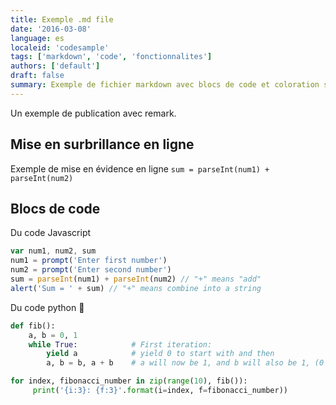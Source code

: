 ```yaml
---
title: Exemple .md file
date: '2016-03-08'
language: es
localeid: 'codesample'
tags: ['markdown', 'code', 'fonctionnalites']
authors: ['default']
draft: false
summary: Exemple de fichier markdown avec blocs de code et coloration syntaxique
---
```


Un exemple de publication avec remark.

## Mise en surbrillance en ligne

Exemple de mise en évidence en ligne `sum = parseInt(num1) + parseInt(num2)`

## Blocs de code

Du code Javascript

```javascript
var num1, num2, sum
num1 = prompt('Enter first number')
num2 = prompt('Enter second number')
sum = parseInt(num1) + parseInt(num2) // "+" means "add"
alert('Sum = ' + sum) // "+" means combine into a string
```

Du code python 🐍

```python
def fib():
    a, b = 0, 1
    while True:            # First iteration:
        yield a            # yield 0 to start with and then
        a, b = b, a + b    # a will now be 1, and b will also be 1, (0 + 1)

for index, fibonacci_number in zip(range(10), fib()):
     print('{i:3}: {f:3}'.format(i=index, f=fibonacci_number))
```
